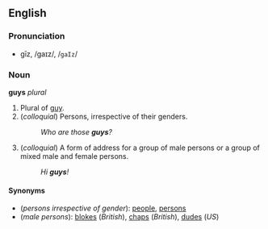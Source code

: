 ==English==
===Pronunciation===
*gīz, /ɡaɪz/, /<tt>gaIz</tt>/

===Noun===
'''guys''' ''plural''

#Plural of [[guy]].
# (''colloquial'') Persons, irrespective of their genders.
#:''Who are those '''guys'''?''
# (''colloquial'') A form of address for a group of male persons or a group of mixed male and female persons.
#:''Hi '''guys'''!''

====Synonyms====
*(''persons irrespective of gender''): [[people]], [[person]]s
*(''male persons''): [[bloke]]s (''British''), [[chap]]s (''British''), [[dude]]s (''US'')